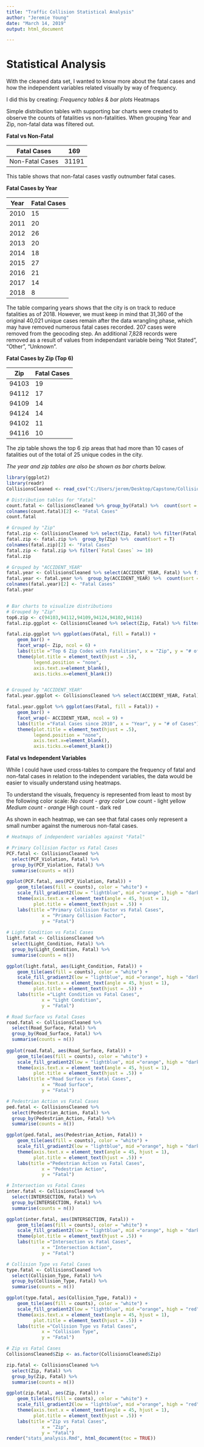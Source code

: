 ---
title: "Traffic Collision Statistical Analysis"
author: "Jeremie Young"
date: "March 14, 2019"
output: html_document

---

# Statistical Analysis

With the cleaned data set, I wanted to know more about the fatal cases and how the independent variables related visually by way of frequency.

I did this by creating:
*Frequency tables & bar plots
*Heatmaps 

Simple distribution tables with supporting bar charts were created to observe the counts of fatalities vs non-fatalities. When grouping Year and Zip, non-fatal data was filtered out.


**Fatal vs Non-Fatal**

Fatal Cases     | 169
----------------|------
Non-Fatal Cases | 31191

This table shows that non-fatal cases vastly outnumber fatal cases. 


**Fatal Cases by Year**

Year  | Fatal Cases
------|------------
2010  |    15
2011  |    20
2012  |    26
2013  |    20
2014  |    18
2015  |    27
2016  |    21
2017  |    14
2018  |    8

The table comparing years shows that the city is on track to reduce fatalities as of 2018. However, we must keep in mind that 31,360 of the original 40,021 unique cases remain after the data wrangling phase, which may have removed numerous fatal cases recorded. 207 cases were removed from the geocoding step. An additional 7,828 records were removed as a result of values from independant variable being “Not Stated”, “Other”, “Unknown”.


**Fatal Cases by Zip (Top 6)**

Zip    | Fatal Cases
-------|------------
94103  |    19
94112  |    17
94109  |    14
94124  |    14
94102  |    11
94116  |    10

The zip table shows the top 6 zip areas that had more than 10 cases of fatalities out of the total of 25 unique codes in the city.

*The year and zip tables are also be shown as bar charts below.* 

```{r}
library(ggplot2)
library(readr)
CollisionsCleaned <- read_csv("C:/Users/jerem/Desktop/Capstone/CollisionsCleaned.csv")

# Distribution tables for "Fatal"
count.fatal <- CollisionsCleaned %>% group_by(Fatal) %>%  count(sort = FALSE)
colnames(count.fatal)[2] <- "Fatal Cases"
count.fatal

# Grouped by "Zip"
fatal.zip <- CollisionsCleaned %>% select(Zip, Fatal) %>% filter(Fatal != "Non-Fatal")
fatal.zip <- fatal.zip %>%  group_by(Zip) %>%  count(sort = T)
colnames(fatal.zip)[2] <- "Fatal Cases"
fatal.zip <- fatal.zip %>% filter(`Fatal Cases` >= 10)
fatal.zip

# Grouped by "ACCIDENT_YEAR"
fatal.year <- CollisionsCleaned %>% select(ACCIDENT_YEAR, Fatal) %>% filter(Fatal != "Non-Fatal")
fatal.year <- fatal.year %>%  group_by(ACCIDENT_YEAR) %>%  count(sort = F)
colnames(fatal.year)[2] <- "Fatal Cases"
fatal.year


# Bar charts to visualize distributions
# Grouped by "Zip"
top6.zip <- c(94103,94112,94109,94124,94102,94116)
fatal.zip.ggplot <- CollisionsCleaned %>% select(Zip, Fatal) %>% filter(Fatal != "Non-Fatal" & Zip %in% top6.zip)

fatal.zip.ggplot %>% ggplot(aes(Fatal, fill = Fatal)) +
    geom_bar() + 
    facet_wrap(~ Zip, ncol = 6) +
    labs(title ="Top 6 Zip Codes with Fatalities", x = "Zip", y = "# of Cases") +
    theme(plot.title = element_text(hjust = .5),
          legend.position = "none",
          axis.text.x=element_blank(),
          axis.ticks.x=element_blank())


# Grouped by "ACCIDENT_YEAR"
fatal.year.ggplot <- CollisionsCleaned %>% select(ACCIDENT_YEAR, Fatal) %>% filter(Fatal != "Non-Fatal")

fatal.year.ggplot %>% ggplot(aes(Fatal, fill = Fatal)) +
    geom_bar() + 
    facet_wrap(~ ACCIDENT_YEAR, ncol = 9) +
    labs(title ="Fatal Cases since 2010", x = "Year", y = "# of Cases") +
    theme(plot.title = element_text(hjust = .5),
          legend.position = "none",
          axis.text.x=element_blank(),
          axis.ticks.x=element_blank())
```

**Fatal vs Independent Variables**

While I could have used cross-tables to compare the frequency of fatal and non-fatal cases in relation to the independent variables, the data would be easier to visually understand using heatmaps. 

To understand the visuals, frequency is represented from least to most by the following color scale:
*No count - gray color
*Low count - light yellow
*Medium count - orange
*High count - dark red  

As shown in each heatmap, we can see that fatal cases only represent a small number against the numerous non-fatal cases.

```{r}
# Heatmaps of independent variables against "Fatal"

# Primary Collision Factor vs Fatal Cases
PCF.fatal <- CollisionsCleaned %>% 
  select(PCF_Violation, Fatal) %>% 
  group_by(PCF_Violation, Fatal) %>% 
  summarise(counts = n())

ggplot(PCF.fatal, aes(PCF_Violation, Fatal)) +
    geom_tile(aes(fill = counts), color = "white") +
    scale_fill_gradient2(low = "lightblue", mid ="orange", high = "darkred", midpoint = 3000) +
    theme(axis.text.x = element_text(angle = 45, hjust = 1),
          plot.title = element_text(hjust = .5)) +
    labs(title ="Primary Collision Factor vs Fatal Cases", 
             x = "Primary Collision Factor", 
             y = "Fatal")
  
# Light Condition vs Fatal Cases
light.fatal <- CollisionsCleaned %>% 
  select(Light_Condition, Fatal) %>% 
  group_by(Light_Condition, Fatal) %>% 
  summarise(counts = n())

ggplot(light.fatal, aes(Light_Condition, Fatal)) +
    geom_tile(aes(fill = counts), color = "white") +
    scale_fill_gradient2(low = "lightblue", mid ="orange", high = "darkred", midpoint = 5000) +
    theme(axis.text.x = element_text(angle = 45, hjust = 1),
          plot.title = element_text(hjust = .5)) +
    labs(title ="Light Condition vs Fatal Cases", 
             x = "Light Condition", 
             y = "Fatal")

# Road Surface vs Fatal Cases
road.fatal <- CollisionsCleaned %>% 
  select(Road_Surface, Fatal) %>% 
  group_by(Road_Surface, Fatal) %>% 
  summarise(counts = n())
  
ggplot(road.fatal, aes(Road_Surface, Fatal)) +
    geom_tile(aes(fill = counts), color = "white") +
    scale_fill_gradient2(low = "lightblue", mid ="orange", high = "darkred", midpoint = 7500) +
    theme(axis.text.x = element_text(angle = 45, hjust = 1),
          plot.title = element_text(hjust = .5)) +
    labs(title ="Road Surface vs Fatal Cases", 
             x = "Road Surface", 
             y = "Fatal")

# Pedestrian Action vs Fatal Cases
ped.fatal <- CollisionsCleaned %>% 
  select(Pedestrian_Action, Fatal) %>% 
  group_by(Pedestrian_Action, Fatal) %>% 
  summarise(counts = n())

ggplot(ped.fatal, aes(Pedestrian_Action, Fatal)) +
    geom_tile(aes(fill = counts), color = "white") +
    scale_fill_gradient2(low = "lightblue", mid ="orange", high = "darkred", midpoint = 10000) +
    theme(axis.text.x = element_text(angle = 45, hjust = 1),
          plot.title = element_text(hjust = .5)) +
    labs(title ="Pedestrian Action vs Fatal Cases", 
             x = "Pedestrian Action", 
             y = "Fatal")

# Intersection vs Fatal Cases
inter.fatal <- CollisionsCleaned %>% 
  select(INTERSECTION, Fatal) %>% 
  group_by(INTERSECTION, Fatal) %>% 
  summarise(counts = n())

ggplot(inter.fatal, aes(INTERSECTION, Fatal)) +
    geom_tile(aes(fill = counts), color = "white") +
    scale_fill_gradient2(low = "lightblue", mid ="orange", high = "darkred", midpoint = 5000) +
    theme(plot.title = element_text(hjust = .5)) +
    labs(title ="Intersection vs Fatal Cases", 
             x = "Intersection Action", 
             y = "Fatal")

# Collision Type vs Fatal Cases
type.fatal <- CollisionsCleaned %>% 
  select(Collision_Type, Fatal) %>% 
  group_by(Collision_Type, Fatal) %>% 
  summarise(counts = n())

ggplot(type.fatal, aes(Collision_Type, Fatal)) +
    geom_tile(aes(fill = counts), color = "white") +
    scale_fill_gradient2(low = "lightblue", mid ="orange", high = "red", midpoint = 2500) +
    theme(axis.text.x = element_text(angle = 45, hjust = 1),
          plot.title = element_text(hjust = .5)) +
    labs(title ="Collision Type vs Fatal Cases", 
             x = "Collision Type", 
             y = "Fatal") 

# Zip vs Fatal Cases
CollisionsCleaned$Zip <- as.factor(CollisionsCleaned$Zip)

zip.fatal <- CollisionsCleaned %>% 
  select(Zip, Fatal) %>% 
  group_by(Zip, Fatal) %>% 
  summarise(counts = n())

ggplot(zip.fatal, aes(Zip, Fatal)) +
    geom_tile(aes(fill = counts), color = "white") +
    scale_fill_gradient2(low = "lightblue", mid ="orange", high = "red", midpoint = 1000) +
    theme(axis.text.x = element_text(angle = 45, hjust = 1),
          plot.title = element_text(hjust = .5)) +
    labs(title ="Zip vs Fatal Cases", 
             x = "Zip", 
             y = "Fatal")
render("stats_analysis.Rmd", html_document(toc = TRUE))
```
